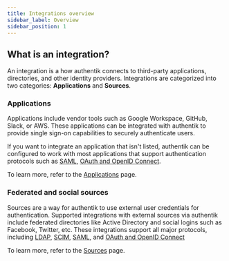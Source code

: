 ```yaml
---
title: Integrations overview
sidebar_label: Overview
sidebar_position: 1
---
```


## What is an integration?

An integration is a how authentik connects to third-party applications, directories, and other identity providers.
Integrations are categorized into two categories: **Applications** and **Sources**.

### Applications

Applications include vendor tools such as Google Workspace, GitHub, Slack, or AWS. These applications can be integrated with authentik to provide single sign-on capabilities to securely authenticate users.

If you want to integrate an application that isn't listed, authentik can be configured to work with most applications that support authentication protocols such as [SAML](/docs/add-secure-apps/providers/saml), [OAuth and OpenID Connect](/docs/add-secure-apps/providers/oauth2).

To learn more, refer to the [Applications](./applications.mdx) page.

### Federated and social sources

Sources are a way for authentik to use external user credentials for authentication. Supported integrations with external sources via authentik include federated directories like Active Directory and social logins such as Facebook, Twitter, etc. These integrations support all major protocols, including [LDAP](/docs/users-sources/sources/protocols/ldap), [SCIM](/docs/users-sources/sources/protocols/scim), [SAML](/docs/users-sources/sources/protocols/saml), and [OAuth and OpenID Connect](/docs/users-sources/sources/protocols/oauth)

To learn more, refer to the [Sources](/docs/users-sources/sources) page.
